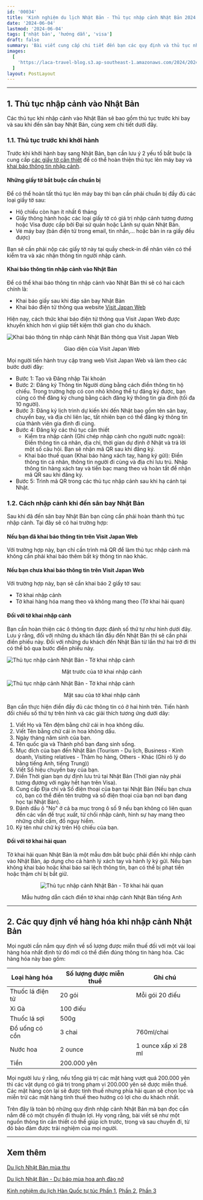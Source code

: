 ```yaml
---
id: '00034'
title: 'Kinh nghiệm du lịch Nhật Bản - Thủ tục nhập cảnh Nhật Bản 2024'
date: '2024-06-04'
lastmod: '2024-06-04'
tags: ['nhật bản', 'hướng dẫn', 'visa']
draft: false
summary: 'Bài viết cung cấp chi tiết đến bạn các quy định và thủ tục nhập cảnh vào Nhật Bản.'
images:
  [
    'https://laca-travel-blog.s3.ap-southeast-1.amazonaws.com/2024/2024-06-04-kinh-nghiem-du-lich-nhat-ban-thu-tuc-nhap-canh/login-page.png',
  ]
layout: PostLayout
---
```


<TOCInline toc={props.toc} asDisclosure toHeading={3} />

---

## 1. Thủ tục nhập cảnh vào Nhật Bản

Các thủ tục khi nhập cảnh vào Nhật Bản sẽ bao gồm thủ tục trước khi bay và sau khi đến sân bay Nhật Bản, cùng xem chi tiết dưới đây.

### 1.1. Thủ tục trước khi khởi hành

Trước khi khởi hành bay sang Nhật Bản, bạn cần lưu ý 2 yếu tố bắt buộc là cung cấp [các giấy tờ cần thiết](#những-giấy-tờ-bắt-buộc-cần-chuẩn-bị) để có thể hoàn thiện thủ tục lên máy bay và [khai báo thông tin nhập cảnh](#khai-báo-thông-tin-nhập-cảnh-vào-nhật-bản).

#### Những giấy tờ bắt buộc cần chuẩn bị

Để có thể hoàn tất thủ tục lên máy bay thì bạn cần phải chuẩn bị đầy đủ các loại giấy tờ sau:

- Hộ chiếu còn hạn ít nhất 6 tháng
- Giấy thông hành hoặc các loại giấy tờ có giá trị nhập cảnh tương đương hoặc Visa được cấp bởi Đại sứ quán hoặc Lãnh sự quán Nhật Bản.
- Vé máy bay (bản điện tử trong email, tin nhắn,... hoặc bản in ra giấy đều được)

Bạn sẽ cần phải nộp các giấy tờ này tại quầy check-in để nhân viên có thể kiểm tra và xác nhận thông tin người nhập cảnh.

#### Khai báo thông tin nhập cảnh vào Nhật Bản

Để có thể khai báo thông tin nhập cảnh vào Nhật Bản thì sẽ có hai cách chính là:

- Khai báo giấy sau khi đáp sân bay Nhật Bản
- Khai báo điện tử thông qua website [Visit Japan Web](https://www.vjw.digital.go.jp/main/#/vjwplo001)

Hiện nay, cách thức khai báo điện tử thông qua Visit Japan Web được khuyến khích hơn vì giúp tiết kiệm thời gian cho du khách.

<Image src="https://laca-travel-blog.s3.ap-southeast-1.amazonaws.com/2024/2024-06-04-kinh-nghiem-du-lich-nhat-ban-thu-tuc-nhap-canh/login-page.png" width={873} height={637} alt="Khai báo thông tin nhập cảnh Nhật Bản thông qua Visit Japan Web" />
<p align='center'>Giao diện của Visit Japan Web</p>

Mọi người tiến hành truy cập trang web Visit Japan Web và làm theo các bước dưới đây:

- Bước 1: Tạo và Đăng nhập Tài khoản
- Bước 2: Đăng ký Thông tin Người dùng bằng cách điền thông tin hộ chiếu. Trong trường hợp có con nhỏ không thể tự đăng ký được, bạn cũng có thể đăng ký chung bằng cách đăng ký thông tin gia đình (tối đa 10 người).
- Bước 3: Đăng ký lịch trình dự kiến khi đến Nhật bao gồm tên sân bay, chuyến bay, và địa chỉ liên lạc, tất nhiên bạn có thể đăng ký thông tin của thành viên gia đình đi cùng.
- Bước 4: Đăng ký các thủ tục cần thiết
  - Kiểm tra nhập cảnh (Ghi chép nhập cảnh cho người nước ngoài): Điền thông tin cá nhân, địa chỉ, thời gian dự định ở Nhật và trả lời một số câu hỏi. Bạn sẽ nhận mã QR sau khi đăng ký.
  - Khai báo thuế quan (Khai báo hàng xách tay, hàng ký gửi): Điền thông tin cá nhân, thông tin người đi cùng và địa chỉ lưu trú. Nhập thông tin hàng xách tay và tiền bạc mang theo và hoàn tất để nhận mã QR sau khi đăng ký.
- Bước 5: Trình mã QR trong các thủ tục nhập cảnh sau khi hạ cánh tại Nhật.

### 1.2. Cách nhập cảnh khi đến sân bay Nhật Bản

Sau khi đã đến sân bay Nhật Bản bạn cũng cần phải hoàn thành thủ tục nhập cảnh. Tại đây sẽ có hai trường hợp:

#### Nếu bạn đã khai báo thông tin trên Visit Japan Web

Với trường hợp này, bạn chỉ cần trình mã QR để làm thủ tục nhập cảnh mà không cần phải khai báo thêm bất kỳ thông tin nào khác.

#### Nếu bạn chưa khai báo thông tin trên Visit Japan Web

Với trường hợp này, bạn sẽ cần khai báo 2 giấy tờ sau:

- Tờ khai nhập cảnh
- Tờ khai hàng hóa mang theo và không mang theo (Tờ khai hải quan)

#### Đối với tờ khai nhập cảnh

Bạn cần hoàn thiện các ô thông tin được đánh số thứ tự như hình dưới đây. Lưu ý rằng, đối với những du khách lần đầu đến Nhật Bản thì sẽ cần phải điền phiếu này. Đối với những du khách đến Nhật Bản từ lần thứ hai trở đi thì có thể bỏ qua bước điền phiếu này.

<Image src="https://laca-travel-blog.s3.ap-southeast-1.amazonaws.com/2024/2024-06-04-kinh-nghiem-du-lich-nhat-ban-thu-tuc-nhap-canh/mat-truoc-to-khai-nhap-canh.png" width={768} height={461} alt="Thủ tục nhập cảnh Nhật Bản - Tờ khai nhập cảnh" />

<p align='center'>Mặt trước của tờ khai nhập cảnh</p>

<Image src="https://laca-travel-blog.s3.ap-southeast-1.amazonaws.com/2024/2024-06-04-kinh-nghiem-du-lich-nhat-ban-thu-tuc-nhap-canh/mat-sau-to-khai-nhap-canh.png" width={768} height={448} alt="Thủ tục nhập cảnh Nhật Bản - Tờ khai nhập cảnh" />

<p align='center'>Mặt sau của tờ khai nhập cảnh</p>

Bạn cần thực hiện điền đầy đủ các thông tin có ở hai hình trên. Tiến hành đối chiếu số thứ tự trên hình và các giải thích tương ứng dưới dây:

1. Viết Họ và Tên đệm bằng chữ cái in hoa không dấu.
2. Viết Tên bằng chữ cái in hoa không dấu.
3. Ngày tháng năm sinh của bạn.
4. Tên quốc gia và Thành phố bạn đang sinh sống.
5. Mục đích của bạn đến Nhật Bản (Tourism - Du lịch, Business - Kinh doanh, Visiting relatives - Thăm họ hàng, Others - Khác (Ghi rõ lý do bằng tiếng Anh, tiếng Trung))
6. Viết Số hiệu chuyến bay của bạn.
7. Điền Thời gian bạn dự định lưu trú tại Nhật Bản (Thời gian này phải tương đương với ngày hết hạn trên Visa).
8. Cung cấp Địa chỉ và Số điện thoại của bạn tại Nhật Bản (Nếu bạn chưa có, bạn có thể điền tên trường và số điện thoại của bạn nơi bạn đang học tại Nhật Bản).
9. Đánh dấu ô "No" ở cả ba mục trong ô số 9 nếu bạn không có liên quan đến các vấn đề trục xuất, từ chối nhập cảnh, hình sự hay mang theo những chất cấm, đồ nguy hiểm.
10. Ký tên như chữ ký trên Hộ chiếu của bạn.

#### Đối với tờ khai hải quan

Tờ khai hải quan Nhật Bản là một mẫu đơn bắt buộc phải điền khi nhập cảnh vào Nhật Bản, áp dụng cho cả hành lý xách tay và hành lý ký gửi. Nếu bạn không khai báo hoặc khai báo sai lệch thông tin, bạn có thể bị phạt tiền hoặc thậm chí bị bắt giữ.

<div align='center'>
<Image src="https://laca-travel-blog.s3.ap-southeast-1.amazonaws.com/2024/2024-06-04-kinh-nghiem-du-lich-nhat-ban-thu-tuc-nhap-canh/to-khai-hai-quan.jpg" width={518} height={1190} alt="Thủ tục nhập cảnh Nhật Bản - Tờ khai hải quan" />
</div>

<p align='center'>Mẫu hướng dẫn cách điền tờ khai nhập cảnh Nhật Bản tiếng Anh</p>

---

## 2. Các quy định về hàng hóa khi nhập cảnh Nhật Bản

Mọi người cần nắm quy định về số lượng được miễn thuế đối với một vài loại hàng hóa nhất định từ đó mới có thể điền đúng thông tin hàng hóa. Các hàng hóa này bao gồm:

|  Loại hàng hóa     |  Số lượng được miễn thuế  |  Ghi chú               |
|--------------------|---------------------------|------------------------|
|  Thuốc lá điện tử  |  20 gói                   |  Mỗi gói 20 điếu       |
|  Xì Gà             |  100 điếu                 |                        |
|  Thuốc lá sợi      |  500g                     |                        |
|  Đồ uống có cồn    |  3 chai                   |  760ml/chai            |
|  Nước hoa          |  2 ounce                  |  1 ounce xấp xỉ 28 ml  |
|  Tiền              |  200.000 yên              |                        |

Mọi người lưu ý rằng, nếu tổng giá trị các mặt hàng vượt quá 200.000 yên thì các vật dụng có giá trị trong phạm vi 200.000 yên sẽ được miễn thuế. Các mặt hàng còn lại sẽ được tính thuế nhưng phía hải quan sẽ chọn lọc và miễn trừ các mặt hàng tính thuế theo hướng có lợi cho du khách nhất.

Trên đây là toàn bộ những quy định nhập cảnh Nhật Bản mà bạn đọc cần nắm để có một chuyến đi thuận lợi. Hy vọng rằng, bài viết sẽ như một nguồn thông tin cần thiết có thể giúp ích trước, trong và sau chuyến đi, từ đó bảo đảm được trải nghiệm của mọi người.

---

## Xem thêm

[Du lịch Nhật Bản mùa thu](https://laca.fun/blog/du-lich-nhat-ban-mua-thu)

[Du lịch Nhật Bản - Dự báo mùa hoa anh đào nở](https://laca.fun/blog/nhat-ban-du-bao-hoa-dao-no)

[Kinh nghiệm du lịch Hàn Quốc tự túc Phần 1](https://laca.fun/blog/kinh-nghiem-du-lich-han-quoc-tu-tuc-phan-1), [Phần 2](https://laca.fun/blog/kinh-nghiem-du-lich-han-quoc-tu-tuc-phan-2), [Phần 3](https://laca.fun/blog/kinh-nghiem-du-lich-han-quoc-tu-tuc-phan-3)
